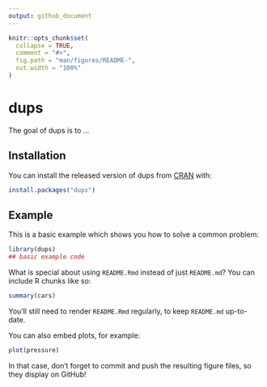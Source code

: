 ```yaml
---
output: github_document
---
```


<!-- README.md is generated from README.Rmd. Please edit that file -->

```r
knitr::opts_chunk$set(
  collapse = TRUE,
  comment = "#>",
  fig.path = "man/figures/README-",
  out.width = "100%"
)
```

# dups

<!-- badges: start -->
<!-- badges: end -->

The goal of dups is to ...

## Installation

You can install the released version of dups from [CRAN](https://CRAN.R-project.org) with:

``` r
install.packages("dups")
```

## Example

This is a basic example which shows you how to solve a common problem:

```r
library(dups)
## basic example code
```

What is special about using `README.Rmd` instead of just `README.md`? You can include R chunks like so:

```r
summary(cars)
```

You'll still need to render `README.Rmd` regularly, to keep `README.md` up-to-date.

You can also embed plots, for example:

```r
plot(pressure)
```

In that case, don't forget to commit and push the resulting figure files, so they display on GitHub!
